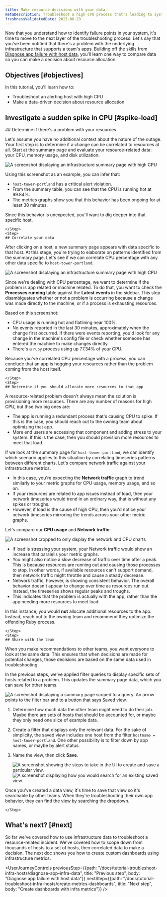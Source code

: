 ```yaml
---
title: Make resource decisions with your data
metaDescription: Troubleshoot a high CPU process that's leading to system outages.
freshnessValidatedDate: 2023-08-29
---
```








Now that you understand how to identify failure points in your system, it's time to move to the next layer of the troubleshooting process. Let's say that you've been notified that there's a problem with the underlying infrastructure that supports a team's apps. Building off the skills from [Diagnose app failure with host data](/docs/tutorial-diagnose-infra-bottlenecks/diagnose-app-infra-data), you'll learn one way to compare data so you can make a decision about resource allocation.   

## Objectives [#objectives]

In this tutorial, you'll learn how to:

* Troubleshoot an alerting host with high CPU
* Make a data-driven decision about resource allocation

## Investigate a sudden spike in CPU [#spike-load]

<Steps>
    <Step>
    ## Determine if there's a problem with your resources
        
Let's assume you have no additional context about the nature of the outage. Your first step is to determine if a change can be correlated to resources at all. Start at the summary page and evaluate your resource-related data: your CPU, memory usage, and disk utilization.

<img
    title="Investigate CPU spike from the summary page"
    alt="A screenshot displaying an infrastructure summary page with high CPU"
    src={cpuSpike}
/>  

Using this screenshot as an example, you can infer that:

* `host-tower-portland` has a critical alert violation.
* From the summary table, you can see that the CPU is running hot at 99.84%.
* The metrics graphs show you that this behavior has been ongoing for at least 30 minutes. 

Since this behavior is unexpected, you'll want to dig deeper into that specific host. 

    </Step>
    <Step>
    ## Correlate your data 

After clicking on a host, a new summary page appears with data specific to that host. At this stage, you're trying to elaborate on patterns identified from the summary page. Let's see if we can correlate CPU percentage with any other data specific to `host-tower-portland`. 

<img
    title="Check your processes"
    alt="A screenshot displaying an infrastructure summary page with high CPU"
    src={hostProcesses}
/>  

Since we're dealing with CPU percentage, we want to determine if the problem is app related or machine related. To do that, you want to check the <DoNotTranslate>**Processes running**</DoNotTranslate> table against the <DoNotTranslate>**Latest events**</DoNotTranslate> in the sidebar. This step disambiguates whether or not a problem is occurring because a change was made directly to the machine, or if a process is exhausting resources. 

Based on this screenshot:

* CPU usage is running hot and flatlining near 100%.
* No events reported in the last 30 minutes, approximately when the change first occurred. If there were events reporting, you'd look for any change in the machine's config file or check whether someone has entered the machine to make changes directly. 
* There's a `ruby` process using up 77.34% of your CPU. 

Because you've correlated CPU percentage with a process, you can conclude that an app is hogging your resources rather than the problem coming from the host itself. 

    </Step>
    <Step>
    ## Determine if you should allocate more resources to that app

A resource-related problem doesn't always mean the solution is provisioning more resources. There are any number of reasons for high CPU, but thse two big ones are:

* The app is running a redundant process that's causing CPU to spike. If this is the case, you should reach out to the owning team about optimizing that app. 
* More end users are accessing that component and adding stress to your system. If this is the case, then you should provision more resources to meet that load.

If we look at the summary page for `host-tower-portland`, we can identify which scenario applies to this situation by correlating timeseries patterns between different charts.  Let's compare network traffic against your infrastructure metrics. 

* In this case, you're expecting the <DoNotTranslate>**Network traffic**</DoNotTranslate> graph to trend similarly to your metric graphs for CPU usage, memory usage, and so on. 
* If your resources are related to app issues instead of load, then your network timeseries would trend in an ordinary way, that is without any spikes or troughs. 
* However, if load is the cause of high CPU, then you'd notice your network timeseries mirroring the trends across your other metric graphs. 

Let's compare our <DoNotTranslate>**CPU usage**</DoNotTranslate> and <DoNotTranslate>**Network traffic**</DoNotTranslate>:

<img
    title="Compare network timeseries with CPU timeseries"
    alt="A screenshot cropped to only display the network and CPU charts"
    src={checkLoad}
/>  

* If load is stressing your system, your Network traffic would show an increase that paralells your metric graphs. 
* You might also notice a slow decrease of traffic over time after a peak. This is because resources are running out and causing those processes to stop. In other words, if available resources can't support demand, then network traffic might throttle and cause a steady decrease. 
* Network traffic, however, is showing consistent behavior. The overall behavior doesn't appear to change over time as resources run out. Instead, the timeseries shows regular peaks and troughs.
* This indicates that the problem is actually with the app, rather than the app needing more resources to meet load.

In this instance, you would **not** allocate additional resources to the app. Instead, reach out to the owning team and recommend they optimize the offending Ruby process. 

    </Step>
    <Step>
    ## Share with the team

When you make recommendations to other teams, you want everyone to look at the same data. This ensures that when decisions are made for potential changes, those decisions are based on the same data used in troubleshooting. 

In the previous steps, we've applied filter queries to display specific sets of hosts related to a problem. This updates the summary page data, which you can save for other teams. 

<img
    title="Save a view for external teams"
    alt="A screenshot displaying a summary page scoped to a query. An arrow points to the filter bar and to a button that says Saved view."
    src={savedViews}
/>  

1. Determine how much data the other team might need to do their job. Maybe there are sets of hosts that should be accounted for, or maybe they only need one slice of example data. 
2. Create a filter that displays only the relevant data. For the sake of simplicity, the saved view includes one host from the filter `hostname = host-tower-portland`. One other possibility is to filter down by app names, or maybe by alert status.
3. Name the view, then click <DoNotTranslate>**Save**</DoNotTranslate>. 

    <SideBySide>
        <Side>
    <img
        title="Create the view for external teams"
        alt="A screenshot showing the steps to take in the UI to create and save a particular view."
        src={createView}
    />      
    </Side>
        <Side>
        <img
        title="Search for a saved view"
        alt="A screenshot displaying how you would search for an existing saved view."
        src={searchView}
        />
        </Side>
    </SideBySide>

Once you've created a data view, it's time to save that view so it's searchable by other teams. When they're troubleshooting their own app behavior, they can find the view by searching the dropdown. 

    </Step>
</Steps>

## What's next? [#next]

So far we've covered how to use infrastructure data to troubleshoot a resource-related incident. We've covered how to scope down from thousands of hosts to a set of hosts, then correlated data to make a decision. The next doc shows you how to create custom dashboards using infrastructure metrics. 

<UserJourneyControls
    previousStep={{path: "/docs/tutorial-troubleshoot-infra-hosts/diagnose-app-infra-data", title: "Previous step", body: "Diagnose app failure with host data"}}
    nextStep={{path: "/docs/tutorial-troubleshoot-infra-hosts/create-metrics-dashboards", title: "Next step", body: "Create dashboards with infra metrics"}}
/>